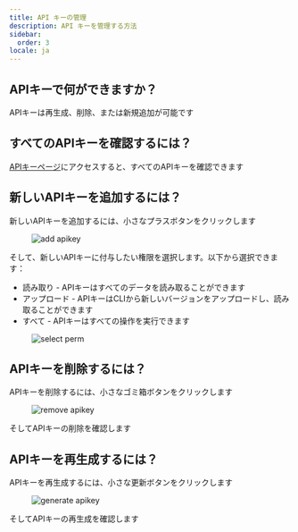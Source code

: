 ```yaml
---
title: API キーの管理
description: API キーを管理する方法
sidebar:
  order: 3
locale: ja
---
```


## APIキーで何ができますか？

APIキーは再生成、削除、または新規追加が可能です

## すべてのAPIキーを確認するには？

[APIキーページ](https://console.capgo.app/dashboard/apikeys/)にアクセスすると、すべてのAPIキーを確認できます

## 新しいAPIキーを追加するには？

新しいAPIキーを追加するには、小さなプラスボタンをクリックします

<figure><img src="/apikeys-add.webp" alt="add apikey" /><figcaption></figcaption></figure>

そして、新しいAPIキーに付与したい権限を選択します。以下から選択できます：

 - 読み取り - APIキーはすべてのデータを読み取ることができます
 - アップロード - APIキーはCLIから新しいバージョンをアップロードし、読み取ることができます
 - すべて - APIキーはすべての操作を実行できます

<figure><img src="/apikeys-select-perm.webp" alt="select perm" /><figcaption></figcaption></figure>

## APIキーを削除するには？

APIキーを削除するには、小さなゴミ箱ボタンをクリックします

<figure><img src="/apikeys-remove.webp" alt="remove apikey" /><figcaption></figcaption></figure>

そしてAPIキーの削除を確認します

## APIキーを再生成するには？

APIキーを再生成するには、小さな更新ボタンをクリックします

<figure><img src="/apikeys-regenerate.webp" alt="generate apikey" /><figcaption></figcaption></figure>

そしてAPIキーの再生成を確認します
